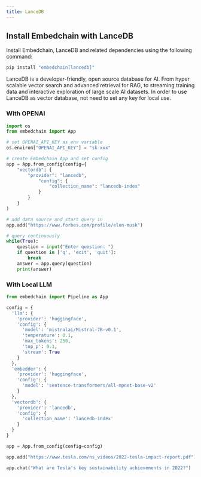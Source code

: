 ```yaml
---
title: LanceDB
---
```


## Install Embedchain with LanceDB

Install Embedchain, LanceDB and  related dependencies using the following command:

```bash
pip install "embedchain[lancedb]"
```

LanceDB is a developer-friendly, open source database for AI. From hyper scalable vector search and advanced retrieval for RAG, to streaming training data and interactive exploration of large scale AI datasets.
In order to use LanceDB as vector database, not need to set any key for local use. 

### With OPENAI 
<CodeGroup>

```python main.py
import os
from embedchain import App

# set OPENAI_API_KEY as env variable
os.environ["OPENAI_API_KEY"] = "sk-xxx"

# create Embedchain App and set config
app = App.from_config(config={
    "vectordb": {
        "provider": "lancedb",
            "config": {
                "collection_name": "lancedb-index"
            }
        }
    }
)

# add data source and start query in
app.add("https://www.forbes.com/profile/elon-musk")

# query continuously
while(True):
    question = input("Enter question: ")
    if question in ['q', 'exit', 'quit']:
        break
    answer = app.query(question)
    print(answer)
```

</CodeGroup>

### With Local LLM 
<CodeGroup>

```python main.py
from embedchain import Pipeline as App

config = {
  'llm': {
    'provider': 'huggingface',
    'config': {
      'model': 'mistralai/Mistral-7B-v0.1',
      'temperature': 0.1,
      'max_tokens': 250,
      'top_p': 0.1,
      'stream': True
    }
  },
  'embedder': {
    'provider': 'huggingface',
    'config': {
      'model': 'sentence-transformers/all-mpnet-base-v2'
    }
  },
  'vectordb': { 
    'provider': 'lancedb', 
    'config': { 
      'collection_name': 'lancedb-index' 
    } 
  }
}

app = App.from_config(config=config)

app.add("https://www.tesla.com/ns_videos/2022-tesla-impact-report.pdf")

app.chat("What are Tesla's key sustainability achievements in 2022?")
```

</CodeGroup>